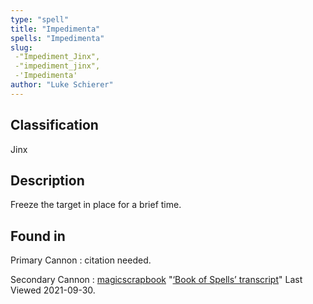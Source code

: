 ```yaml
---
type: "spell"
title: "Impedimenta"
spells: "Impedimenta"
slug:
 -"Impediment_Jinx",
 -"impediment_jinx",
 -'Impedimenta'
author: "Luke Schierer"
---
```


## Classification

Jinx

## Description

Freeze the target in place for a brief time.

## Found in

Primary Cannon
:   citation needed.

Secondary Cannon
:   [magicscrapbook](https://magicscrapbook.tumblr.com/)
    "[‘Book of Spells’ transcript](https://magicscrapbook.tumblr.com/post/162085200042/book-of-spells-transcript)"
    Last Viewed 2021-09-30.
